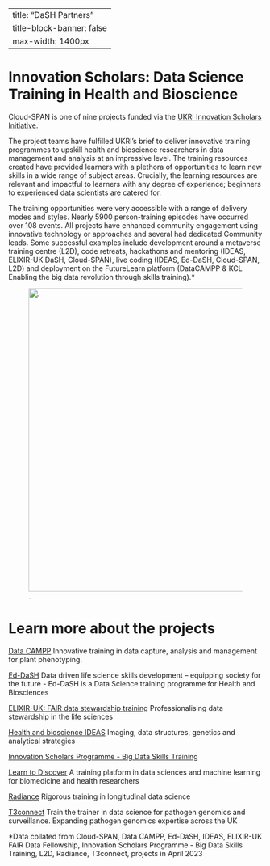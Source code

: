 
---
title: "DaSH Partners"
title-block-banner: false
max-width: 1400px
---

# Innovation Scholars: Data Science Training in Health and Bioscience

Cloud-SPAN is one of nine projects funded via the [UKRI Innovation Scholars Initiative](https://www.ukri.org/opportunity/innovation-scholars-data-science-training-in-health-bioscience/).

The project teams have fulfilled UKRI’s brief to deliver innovative training programmes to upskill health and bioscience researchers in data management and analysis at an impressive level. The training resources created have provided learners with a plethora of opportunities to learn new skills in a wide range of subject areas. Crucially, the learning resources are relevant and impactful to learners with any degree of experience; beginners to experienced data scientists are catered for.  

The training opportunities were very accessible with a range of delivery modes and styles. Nearly 5900 person-training episodes have occurred over 108 events. All projects have enhanced community engagement using innovative technology or approaches and several had dedicated Community leads. Some successful examples include development around a metaverse training centre (L2D), code retreats, hackathons and mentoring (IDEAS, ELIXIR-UK DaSH, Cloud-SPAN), live coding (IDEAS, Ed-DaSH, Cloud-SPAN, L2D) and deployment on the FutureLearn platform (DataCAMPP & KCL Enabling the big data revolution through skills training).*

![.](../../images/project_themes_final.png){fig-alt="A graphic showing the themes." width="600"} 

# Learn more about the projects 

[Data CAMPP](https://www.nottingham.ac.uk/research/groups/cvl/projects/data-cammp/data-cammp.aspx)
Innovative training in data capture, analysis and management for plant phenotyping. 

[Ed-DaSH](https://edcarp.github.io/Ed-DaSH/)
Data driven life science skills development – equipping society for the future - Ed-DaSH is a Data Science training programme for Health and Biosciences 

[ELIXIR-UK: FAIR data stewardship training](https://elixiruknode.org/activities/elixir-dash-fellowship/)
Professionalising data stewardship in the life sciences

[Health and bioscience IDEAS](https://healthbioscienceideas.github.io/)
Imaging, data structures, genetics and analytical strategies 

[Innovation Scholars Programme - Big Data Skills Training](https://innovationscholars.er.kcl.ac.uk/training/)

[Learn to Discover](https://learntodiscover.ai/)
A training platform in data sciences and machine learning for biomedicine and health researchers

[Radiance](https://radiance.org.uk/)
Rigorous training in longitudinal data science 

[T3connect](https://t3connect.org/)
Train the trainer in data science for pathogen genomics and surveillance. Expanding pathogen genomics expertise across the UK 


*Data collated from Cloud-SPAN, Data CAMPP, Ed-DaSH, IDEAS, ELIXIR-UK FAIR Data Fellowship, Innovation Scholars Programme - Big Data Skills Training, L2D, Radiance, T3connect, projects in April 2023 
